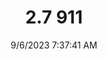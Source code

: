---
width: 6000
height: 4000
title: 2.7 911
description: White on Red 1974 Porsche 911 Coupe 5-Speed shot in Austin, TX.
date: 9/6/2023 7:37:41 AM
cameraMake: Sony
cameraModel: ILCE-7M3
lens: E 35-150mm F2.0-F2.8 A058
settingsfStop: f/2.8
settingsISO: ISO 125
settingsShutter: 1/200
settingsFocalLength: 96 mm
---